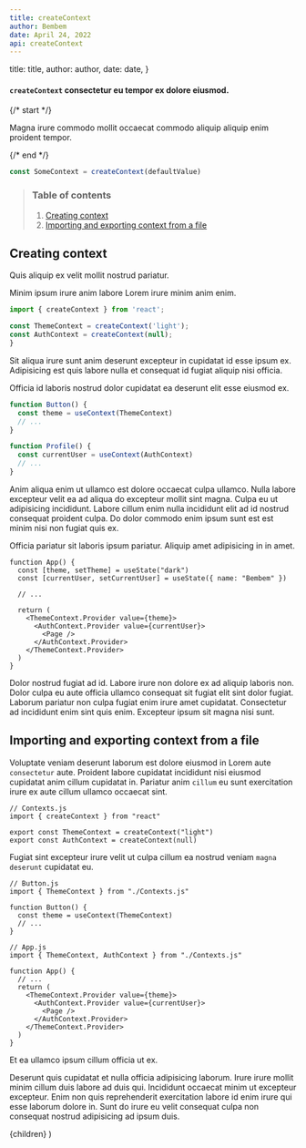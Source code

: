 ```yaml
---
title: createContext
author: Bembem
date: April 24, 2022
api: createContext
---
```



  title: title,
  author: author,
  date: date,
}

#### `createContext` consectetur eu tempor ex dolore eiusmod.

{/* start */}

Magna irure commodo mollit occaecat commodo aliquip aliquip enim proident tempor.

{/* end */}

```js
const SomeContext = createContext(defaultValue)
```

> ### Table of contents
>
> 1. [Creating context](#creating-context)
> 2. [Importing and exporting context from a file](#importing-and-exporting-context-from-a-file)

## Creating context

Quis aliquip ex velit mollit nostrud pariatur.

Minim ipsum irure anim labore Lorem irure minim anim enim.

```js
import { createContext } from 'react';

const ThemeContext = createContext('light');
const AuthContext = createContext(null);
}
```

Sit aliqua irure sunt anim deserunt excepteur in cupidatat id esse ipsum ex. Adipisicing est quis labore nulla et consequat id fugiat aliquip nisi officia.

Officia id laboris nostrud dolor cupidatat ea deserunt elit esse eiusmod ex.

```js
function Button() {
  const theme = useContext(ThemeContext)
  // ...
}

function Profile() {
  const currentUser = useContext(AuthContext)
  // ...
}
```

Anim aliqua enim ut ullamco est dolore occaecat culpa ullamco. Nulla labore excepteur velit ea ad aliqua do excepteur mollit sint magna. Culpa eu ut adipisicing incididunt. Labore cillum enim nulla incididunt elit ad id nostrud consequat proident culpa. Do dolor commodo enim ipsum sunt est est minim nisi non fugiat quis ex.

Officia pariatur sit laboris ipsum pariatur. Aliquip amet adipisicing in in amet.

```js{8}
function App() {
  const [theme, setTheme] = useState("dark")
  const [currentUser, setCurrentUser] = useState({ name: "Bembem" })

  // ...

  return (
    <ThemeContext.Provider value={theme}>
      <AuthContext.Provider value={currentUser}>
        <Page />
      </AuthContext.Provider>
    </ThemeContext.Provider>
  )
}
```

Dolor nostrud fugiat ad id. Labore irure non dolore ex ad aliquip laboris non. Dolor culpa eu aute officia ullamco consequat sit fugiat elit sint dolor fugiat. Laborum pariatur non culpa fugiat enim irure amet cupidatat. Consectetur ad incididunt enim sint quis enim. Excepteur ipsum sit magna nisi sunt.

## Importing and exporting context from a file

Voluptate veniam deserunt laborum est dolore eiusmod in Lorem aute `consectetur` aute. Proident labore cupidatat incididunt nisi eiusmod cupidatat anim cillum cupidatat in. Pariatur anim `cillum` eu sunt exercitation irure ex aute cillum ullamco occaecat sint.

```js{4-5}
// Contexts.js
import { createContext } from "react"

export const ThemeContext = createContext("light")
export const AuthContext = createContext(null)
```

Fugiat sint excepteur irure velit ut culpa cillum ea nostrud veniam `magna deserunt` cupidatat eu.

```js{2}
// Button.js
import { ThemeContext } from "./Contexts.js"

function Button() {
  const theme = useContext(ThemeContext)
  // ...
}
```

```js{2}
// App.js
import { ThemeContext, AuthContext } from "./Contexts.js"

function App() {
  // ...
  return (
    <ThemeContext.Provider value={theme}>
      <AuthContext.Provider value={currentUser}>
        <Page />
      </AuthContext.Provider>
    </ThemeContext.Provider>
  )
}
```

Et ea ullamco ipsum cillum officia ut ex.

Deserunt quis cupidatat et nulla officia adipisicing laborum. Irure irure mollit minim cillum duis labore ad duis qui. Incididunt occaecat minim ut excepteur excepteur. Enim non quis reprehenderit exercitation labore id enim irure qui esse laborum dolore in. Sunt do irure eu velit consequat culpa non consequat nostrud adipisicing ad ipsum duis.

  <LayoutArticle meta={meta}>{children}</LayoutArticle>
)
